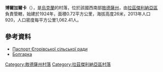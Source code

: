 {{coord|46|41|23|N|30|27|56|E|scale:30000|display=title}}

'''博爾加爾卡'''（{{lang-uk|Болгарка}}），是[[烏克蘭|烏克蘭]]的村落，位於該國西南部[[敖德薩州|敖德薩州]]，由[[拉茲傑利納亞區|拉茲傑利納亞區]]負責管轄，始建於1924年，面積0.72平方公里，海拔高度26米，2013年人口920，人口密度每平方公里1,062.41人。

==參考資料==
*[http://rozdilna-rda.odessa.gov.ua/files/rozdilna-rda/files/PASPORT/p_a_s_po_r_t_gor_vs_ko_s_l_s_ko_radi.pdf Паспорт Єгорівської сільської ради]
*[http://w1.c1.rada.gov.ua/pls/z7502/A005?rf7571=23037 Болгарка]{{dead link|date=2017年11月 |bot=InternetArchiveBot |fix-attempted=yes }}

{{DEFAULTSORT:Болгарка}}
[[Category:敖德薩州村落|Category:敖德薩州村落]]
[[Category:拉茲傑利納亞區村落|Category:拉茲傑利納亞區村落]]


{{Odessa-geo-stub}}